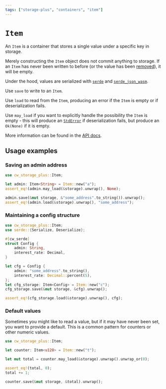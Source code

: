 ```yaml
---
tags: ["storage-plus", "containers", "item"]
---
```


# `Item`

An `Item` is a container that stores a single value under a specific key in
storage.

Merely constructing the `Item` object does not commit anything to storage. If an
`Item` has never been written to before (or the value has been
[removed](https://docs.rs/cw-storage-plus/latest/cw_storage_plus/struct.Item.html#method.remove)),
it will be empty.

Under the hood, values are serialized with [`serde`](https://serde.rs/) and
[`serde_json_wasm`](https://docs.rs/serde_json_wasm/).

Use `save` to write to an `Item`.

Use `load` to read from the `Item`, producing an error if the `Item` is empty or
if deserialization fails.

Use `may_load` if you want to explicitly handle the possibility the `Item` is
empty - this will produce an
[`StdError`](https://docs.rs/cosmwasm-std/latest/cosmwasm_std/enum.StdError.html)
if deserialization fails, but produce an `Ok(None)` if it is empty.

More information can be found in the
[API docs](https://docs.rs/cw-storage-plus/latest/cw_storage_plus/struct.Item.html).

## Usage examples

### Saving an admin address

```rust template="storage"
use cw_storage_plus::Item;

let admin: Item<String> = Item::new("a");
assert_eq!(admin.may_load(&storage).unwrap(), None);

admin.save(&mut storage, &"some_address".to_string()).unwrap();
assert_eq!(admin.load(&storage).unwrap(), "some_address");
```

### Maintaining a config structure

```rust template="storage"
use cw_storage_plus::Item;
use serde::{Serialize, Deserialize};

#[cw_serde]
struct Config {
    admin: String,
    interest_rate: Decimal,
}

let cfg = Config {
    admin: "some_address".to_string(),
    interest_rate: Decimal::percent(5),
};
let cfg_storage: Item<Config> = Item::new("c");
cfg_storage.save(&mut storage, &cfg).unwrap();

assert_eq!(cfg_storage.load(&storage).unwrap(), cfg);
```

### Default values

Sometimes you might like to read a value, but if it may have never been set, you
want to provide a default. This is a common pattern for counters or other
numeric values.

```rust template="storage"
use cw_storage_plus::Item;

let counter: Item<u128> = Item::new("t");

let mut total = counter.may_load(&storage).unwrap().unwrap_or(0);

assert_eq!(total, 0);
total += 1;

counter.save(&mut storage, &total).unwrap();
```
